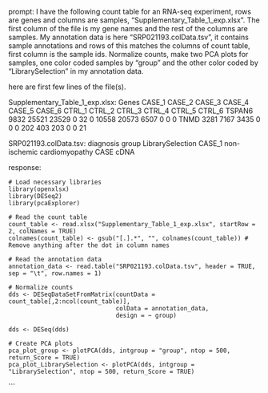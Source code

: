 prompt:
I have the following count table for an RNA-seq experiment, rows are genes and columns are samples, "Supplementary_Table_1_exp.xlsx". The first column of the file is my gene names and the rest of the columns are samples. My annotation data is here  "SRP021193.colData.tsv", it contains sample annotations and rows of this matches the columns of count table, first column is the sample ids. Normalize counts, make two PCA plots for samples, one color coded samples by "group" and the other color coded by "LibrarySelection" in my annotation data.

here are first few lines of the file(s).

Supplementary_Table_1_exp.xlsx:
Genes	CASE_1	CASE_2	CASE_3	CASE_4	CASE_5	CASE_6	CTRL_1	CTRL_2	CTRL_3	CTRL_4	CTRL_5	CTRL_6
TSPAN6	9832	25521	23529	0	32	0	10558	20573	6507	0	0	 0
TNMD	3281	 7167	 3435	0	 0	0	  202	  403	 203	0	0	21


SRP021193.colData.tsv:
	diagnosis	group	LibrarySelection
CASE_1	non-ischemic cardiomyopathy	CASE	cDNA


response:
```
# Load necessary libraries
library(openxlsx)
library(DESeq2)
library(pcaExplorer)

# Read the count table
count_table <- read.xlsx("Supplementary_Table_1_exp.xlsx", startRow = 2, colNames = TRUE)
colnames(count_table) <- gsub("[.].*", "", colnames(count_table)) # Remove anything after the dot in column names

# Read the annotation data
annotation_data <- read.table("SRP021193.colData.tsv", header = TRUE, sep = "\t", row.names = 1)

# Normalize counts
dds <- DESeqDataSetFromMatrix(countData = count_table[,2:ncol(count_table)],
                              colData = annotation_data,
                              design = ~ group)

dds <- DESeq(dds)

# Create PCA plots
pca_plot_group <- plotPCA(dds, intgroup = "group", ntop = 500, return_Score = TRUE)
pca_plot_LibrarySelection <- plotPCA(dds, intgroup = "LibrarySelection", ntop = 500, return_Score = TRUE)
```
```
